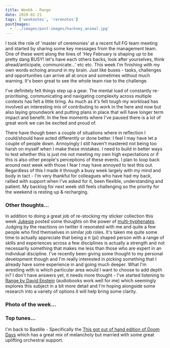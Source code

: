 ```yaml
---
title: Week6 - Range
date: 2020-02-21
tags: ['weeknotes', 'rarenotes']
postImages:
  - '../images/post-images/hackney_animal.jpg'
---
```



I took the role of 'master of ceremonies' at a recent full FG team meeting and started by sharing some key messages from the management team. One of these went along the lines of 'Hey February is shaping up to be pretty dang BUSY! let's have each others backs, look after yourselves, think ahead/anticipate, communicate...' etc etc. This week I'm finishing with my own words echoing around in my brain. Just like buses - tasks, challenges and opportunities can arrive all at once and sometimes without much warning. It's been great to see the whole team rise to the challenge.

I've definitely felt things step up a gear. The mental load of constantly re-prioritising, communicating and navigating complexity across multiple contexts has felt a little tiring. As much as it's felt tough my workload has involved an interesting mix of contributing to work in the here and now but also laying groundwork and putting plans in place that will have longer term impact and benefit. In the few moments where I've paused there is a lot of great work we can be excited and proud of.

There have though been a couple of situations where in reflection I could/should have acted differently or done better. I feel I may have let a couple of people down. Annoyingly I still haven't mastered not being too harsh on myself when I make these mistakes. I need to build in better ways to test whether this is just me not meeting my own high expectations or if this is also other people's perceptions of these events. I plan to loop back around next week with those I fear I may have annoyed to test this out. Regardless of this I made it through a busy week largely with my mind and body in tact - I'm very thankful for colleagues who have had my back, rallied with support when I've asked for it, been flexible, understanding and patient. My backlog for next week still feels challenging so the priority for the weekend is resting up & recharging.

### Other thoughts...

In addition to doing a great job of re-stocking my sticker collection this week [Jukesie](https://twitter.com/jukesie) posted some thoughts on the power of [multi-hyphenates](https://digitalbydefault.com/2020/02/12/multi-hyphenates/). Judging by the reactions on twitter it resonated with me and quite a few people who find themselves in similar job roles. It's taken me quite some time to actually appreciate that being a π (pi) shaped person with a range of skills and experiences across a few disciplines is actually a strength and not necessarily something that makes me less than those who are expert in an individual discipline. I've recently been giving some thought to my personal development though and I'm really interested in picking something that I already have some experience in and going much deeper. What I'm wrestling with is which particular area would I want to choose to add depth in? I don't have answers yet, it needs more thought - I've started listening to [Range by David Epstein](https://www.amazon.co.uk/Range-Generalists-Triumph-Specialized-World/dp/1509843493/ref=sr_1_1/) (audiobooks work well for me) which seemingly explores this subject in a bit more detail and I'm hoping alongside some research into a variety of options it will help bring some clarity.

### Photo of the week...

<GatsbyImage
  alt="only in hackney"
  title="only in hackney"
  image={getImage(props.frontmatter.postImages[0])}
  className="mr-4 mb-4 is-pulled-left"
/>

### Top tunes...

I'm back to Bastille - Specifically the [This got out of hand edition of Doom Days](https://open.spotify.com/album/2ZTutAjJEBw4mA5t4Edg1d) which has a great mix of melancholy but married with some great uplifting orchestral support.
